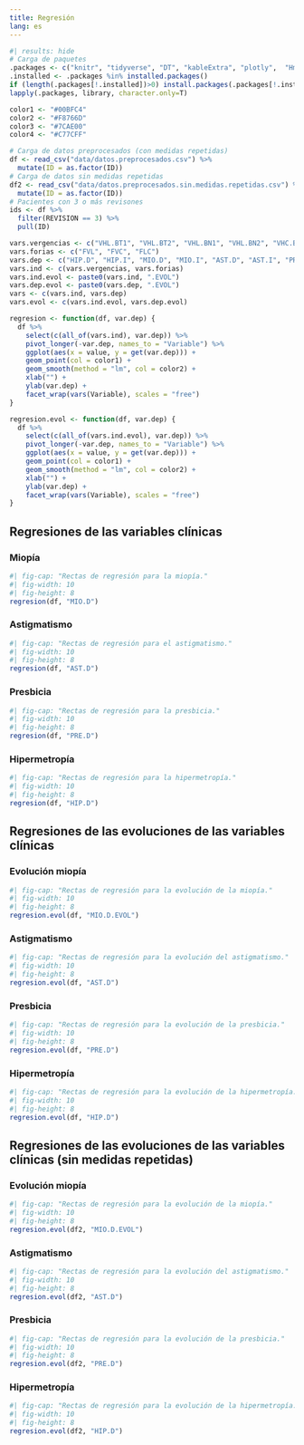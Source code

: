 ```yaml
---
title: Regresión
lang: es
---
```


```r
#| results: hide
# Carga de paquetes
.packages <- c("knitr", "tidyverse", "DT", "kableExtra", "plotly",  "Hmisc", "GGally")
.installed <- .packages %in% installed.packages()
if (length(.packages[!.installed])>0) install.packages(.packages[!.installed])
lapply(.packages, library, character.only=T)
```

```r
color1 <- "#00BFC4"
color2 <- "#F8766D"
color3 <- "#7CAE00"
color4 <- "#C77CFF"
```

```r
# Carga de datos preprocesados (con medidas repetidas)
df <- read_csv("data/datos.preprocesados.csv") %>%
  mutate(ID = as.factor(ID)) 
# Carga de datos sin medidas repetidas
df2 <- read_csv("data/datos.preprocesados.sin.medidas.repetidas.csv") %>% 
  mutate(ID = as.factor(ID)) 
# Pacientes con 3 o más revisones
ids <- df %>% 
  filter(REVISION == 3) %>% 
  pull(ID)
```

```r
vars.vergencias <- c("VHL.BT1", "VHL.BT2", "VHL.BN1", "VHL.BN2", "VHC.BT1", "VHC.BT2", "VHC.BT3", "VHC.BN1", "VHC.BN2", "VHC.BN3")
vars.forias <- c("FVL", "FVC", "FLC")
vars.dep <- c("HIP.D", "HIP.I", "MIO.D", "MIO.I", "AST.D", "AST.I", "PRE.D", "PRE.I")
vars.ind <- c(vars.vergencias, vars.forias)
vars.ind.evol <- paste0(vars.ind, ".EVOL")
vars.dep.evol <- paste0(vars.dep, ".EVOL")
vars <- c(vars.ind, vars.dep)
vars.evol <- c(vars.ind.evol, vars.dep.evol)
```

```r
regresion <- function(df, var.dep) {
  df %>% 
    select(c(all_of(vars.ind), var.dep)) %>% 
    pivot_longer(-var.dep, names_to = "Variable") %>% 
    ggplot(aes(x = value, y = get(var.dep))) +
    geom_point(col = color1) +
    geom_smooth(method = "lm", col = color2) +
    xlab("") +
    ylab(var.dep) +
    facet_wrap(vars(Variable), scales = "free")
}

regresion.evol <- function(df, var.dep) {
  df %>% 
    select(c(all_of(vars.ind.evol), var.dep)) %>% 
    pivot_longer(-var.dep, names_to = "Variable") %>% 
    ggplot(aes(x = value, y = get(var.dep))) +
    geom_point(col = color1) +
    geom_smooth(method = "lm", col = color2) +
    xlab("") +
    ylab(var.dep) +
    facet_wrap(vars(Variable), scales = "free")
}
```


## Regresiones de las variables clínicas

### Miopía

```r
#| fig-cap: "Rectas de regresión para la miopía."
#| fig-width: 10
#| fig-height: 8
regresion(df, "MIO.D")
```

### Astigmatismo

```r
#| fig-cap: "Rectas de regresión para el astigmatismo."
#| fig-width: 10
#| fig-height: 8
regresion(df, "AST.D")
```

### Presbicia

```r
#| fig-cap: "Rectas de regresión para la presbicia."
#| fig-width: 10
#| fig-height: 8
regresion(df, "PRE.D")
```

### Hipermetropía

```r
#| fig-cap: "Rectas de regresión para la hipermetropía."
#| fig-width: 10
#| fig-height: 8
regresion(df, "HIP.D")
```

## Regresiones de las evoluciones de las variables clínicas

### Evolución miopía

```r
#| fig-cap: "Rectas de regresión para la evolución de la miopía."
#| fig-width: 10
#| fig-height: 8
regresion.evol(df, "MIO.D.EVOL")
```

### Astigmatismo

```r
#| fig-cap: "Rectas de regresión para la evolución del astigmatismo."
#| fig-width: 10
#| fig-height: 8
regresion.evol(df, "AST.D")
```

### Presbicia

```r
#| fig-cap: "Rectas de regresión para la evolución de la presbicia."
#| fig-width: 10
#| fig-height: 8
regresion.evol(df, "PRE.D")
```

### Hipermetropía

```r
#| fig-cap: "Rectas de regresión para la evolución de la hipermetropía."
#| fig-width: 10
#| fig-height: 8
regresion.evol(df, "HIP.D")
```

## Regresiones de las evoluciones de las variables clínicas (sin medidas repetidas)

### Evolución miopía

```r
#| fig-cap: "Rectas de regresión para la evolución de la miopía."
#| fig-width: 10
#| fig-height: 8
regresion.evol(df2, "MIO.D.EVOL")
```

### Astigmatismo

```r
#| fig-cap: "Rectas de regresión para la evolución del astigmatismo."
#| fig-width: 10
#| fig-height: 8
regresion.evol(df2, "AST.D")
```

### Presbicia

```r
#| fig-cap: "Rectas de regresión para la evolución de la presbicia."
#| fig-width: 10
#| fig-height: 8
regresion.evol(df2, "PRE.D")
```

### Hipermetropía

```r
#| fig-cap: "Rectas de regresión para la evolución de la hipermetropía."
#| fig-width: 10
#| fig-height: 8
regresion.evol(df2, "HIP.D")
```
